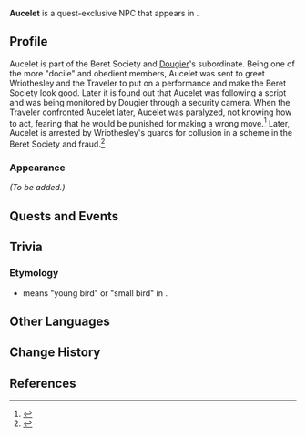 {{Meta
<!-- Remove this template after adding the missing info -->
|missing_NPC_profile  = yes
<!--
|missing_NPC_idle     = yes
|missing_NPC_dialogue = yes
-->
}}
{{Character Infobox
|type             = Quest NPC
|image            = NPC Aucelet.png
|realname         = <!-- Optional, if different from in-game name -->
|deceased         = <!-- Past (for deceased prior to events of the game) or free response -->
|region           = Fontaine
|location         = Fontaine
|affiliation      = Beret Society
|title            = "Beret Society" Member

|ancestry         = <!-- Clan/family -->
|father           = 
|mother           = 
|spouse           = 
|sibling          = 
|child            = 
|relative         = 

|voiceEN          = 
|voiceCN          = 
|voiceJP          = 
|voiceKR          = 
}}
'''Aucelet''' is a quest-exclusive NPC that appears in {{Quest|Reborn in the Land of Grievances}}.
<!--
==Location==
{{subst:#tag:gallery|
NPC Location {{subst:#titleparts:{{subst:PAGENAME}}}}.png{{subst:!}}{{subst:#titleparts:{{subst:PAGENAME}}}}'s location
NPC Location {{subst:#titleparts:{{subst:PAGENAME}}}} Context.png{{subst:!}}Additional context
}}
-->
==Profile==
<!--Detailed story/lore information goes here.-->
Aucelet is part of the Beret Society and [[Dougier]]'s subordinate. Being one of the more "docile" and obedient members, Aucelet was sent to greet Wriothesley and the Traveler to put on a performance and make the Beret Society look good. Later it is found out that Aucelet was following a script and was being monitored by Dougier through a security camera. When the Traveler confronted Aucelet later, Aucelet was paralyzed, not knowing how to act, fearing that he would be punished for making a wrong move.<ref>{{Ref/Quest|The Proud "Beret Society"}}</ref> Later, Aucelet is arrested by Wriothesley's guards for collusion in a scheme in the Beret Society and fraud.<ref>{{Ref/Quest|It's What He Deserves}}</ref>

===Appearance===
<!--Keep appearance section short and concise. Limit to 2 paragraphs with 3-4 sentences each.-->
''(To be added.)''

==Quests and Events==
{{Quests and Events}}
<!--
==Idle Quotes==
{{Dialogue Start}}
: {{DIcon|Idle}} {{Tx}}
:: {{A|VO {{subst:#titleparts:{{subst:PAGENAME}}}} 01.ogg}} "{{Tx}}"
{{Dialogue End}}

==Dialogue==
{{Dialogue Start}}
:'''{{subst:#titleparts:{{subst:PAGENAME}}}}:''' 
:{{DIcon}}
{{Dialogue End}}
<!--
==Event Dialogue==
===Event Name===
{{Dialogue Start}}
:'''{{subst:#titleparts:{{subst:PAGENAME}}}}:'''
{{Dialogue End}}
-->
==Trivia==
===Etymology===
* {{Fr|Aucelet}} means "young bird" or "small bird" in {{w|Occitan language|Occitan}}.

==Other Languages==
{{Other Languages|default_hidden=1
|en      = Aucelet
|zhs     = 奥瑟莱
|zhs_rm  = Àosèlái
|zht     = 奧瑟萊
|zht_rm  = Àosèlái
|ja      = オースレット
|ja_rm   = Oosuretto
|ko      = 우슬레
|es      = Aucelet
|fr      = Aucelet
|ru      = Оселе
|th      = Aucelet
|vi      = Aucelet
|de      = Aucelet
|id      = Aucelet
|pt      = Aucelet
|tr      = Aucelet
|it      = Aucelet
}}

==Change History==
{{Change History|4.1}}

==References==
{{Reflist}}